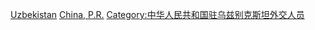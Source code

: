 [[Category:中华人民共和国驻外大使|Uzbekistan]]
[[Category:驻乌兹别克斯坦大使|China, P.R.]]
[[Category:中华人民共和国驻乌兹别克斯坦外交人员|Category:中华人民共和国驻乌兹别克斯坦外交人员]]